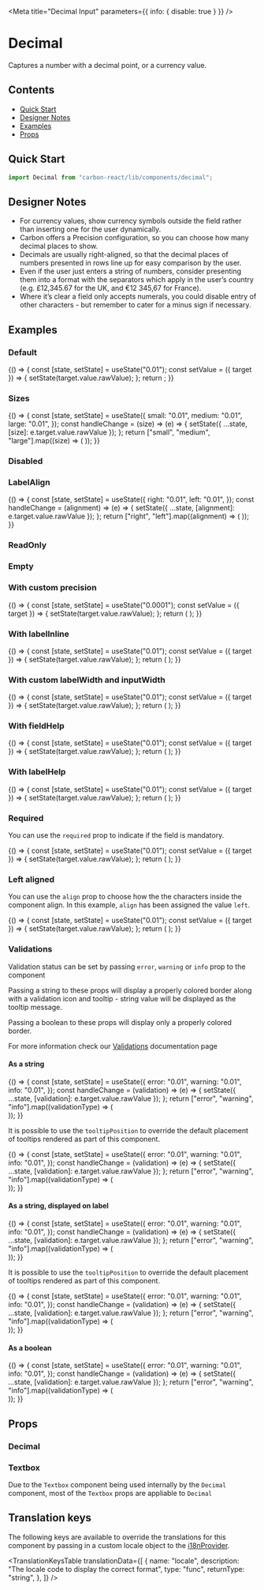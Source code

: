 

<Meta title="Decimal Input" parameters={{ info: { disable: true } }} />

# Decimal

Captures a number with a decimal point, or a currency value.

## Contents

- [Quick Start](#quick-start)
- [Designer Notes](#designer-notes)
- [Examples](#examples)
- [Props](#props)

## Quick Start

```javascript
import Decimal from "carbon-react/lib/components/decimal";
```

## Designer Notes

- For currency values, show currency symbols outside the field rather than inserting one for the user dynamically.
- Carbon offers a Precision configuration, so you can choose how many decimal places to show.
- Decimals are usually right-aligned, so that the decimal places of numbers presented in rows line up for easy comparison by the user.
- Even if the user just enters a string of numbers, consider presenting them into a format with the separators which apply in the user’s country (e.g. £12,345.67 for the UK, and €12 345,67 for France).
- Where it’s clear a field only accepts numerals, you could disable entry of other characters - but remember to cater for a minus sign if necessary.

## Examples

### Default

<Preview>
  <Story name="default">
    {() => {
      const [state, setState] = useState("0.01");
      const setValue = ({ target }) => {
        setState(target.value.rawValue);
      };
      return <Decimal label="Decimal" value={state} onChange={setValue} />;
    }}
  </Story>
</Preview>

### Sizes

<Preview>
  <Story name="sizes">
    {() => {
      const [state, setState] = useState({
        small: "0.01",
        medium: "0.01",
        large: "0.01",
      });
      const handleChange = (size) => (e) => {
        setState({ ...state, [size]: e.target.value.rawValue });
      };
      return ["small", "medium", "large"].map((size) => (
        <Decimal
          key={`Decimal - ${size}`}
          label={`Decimal - ${size}`}
          value={state[size]}
          onChange={handleChange(size)}
          size={size}
          mb={2}
        />
      ));
    }}
  </Story>
</Preview>

### Disabled

<Preview>
  <Story name="disabled">
    <Decimal label="Decimal" value="0.01" disabled />
  </Story>
</Preview>

### LabelAlign

<Preview>
  <Story name="labelAlign">
    {() => {
      const [state, setState] = useState({
        right: "0.01",
        left: "0.01",
      });
      const handleChange = (alignment) => (e) => {
        setState({ ...state, [alignment]: e.target.value.rawValue });
      };
      return ["right", "left"].map((alignment) => (
        <Decimal
          label="Decimal"
          labelInline
          inputWidth={50}
          key={alignment}
          labelAlign={alignment}
          value={state[alignment]}
          onChange={handleChange(alignment)}
        />
      ));
    }}
  </Story>
</Preview>

### ReadOnly

<Preview>
  <Story name="readOnly">
    <Decimal label="Decimal" value="0.01" readOnly />
  </Story>
</Preview>

### Empty

<Preview>
  <Story name="empty">
    <Decimal label="Decimal" allowEmptyValue />
  </Story>
</Preview>

### With custom precision

<Preview>
  <Story name="with custom precision">
    {() => {
      const [state, setState] = useState("0.0001");
      const setValue = ({ target }) => {
        setState(target.value.rawValue);
      };
      return (
        <Decimal
          label="Decimal"
          value={state}
          onChange={setValue}
          precision={4}
        />
      );
    }}
  </Story>
</Preview>

### With labelInline

<Preview>
  <Story name="with labelInline" parameters={{ chromatic: { disable: true } }}>
    {() => {
      const [state, setState] = useState("0.01");
      const setValue = ({ target }) => {
        setState(target.value.rawValue);
      };
      return (
        <Decimal
          label="Decimal"
          value={state}
          onChange={setValue}
          labelInline
        />
      );
    }}
  </Story>
</Preview>

### With custom labelWidth and inputWidth

<Preview>
  <Story name="with custom labelWidth and inputWidth">
    {() => {
      const [state, setState] = useState("0.01");
      const setValue = ({ target }) => {
        setState(target.value.rawValue);
      };
      return (
        <Decimal
          label="Decimal"
          value={state}
          onChange={setValue}
          labelInline
          labelWidth={10}
          inputWidth={90}
        />
      );
    }}
  </Story>
</Preview>

### With fieldHelp

<Preview>
  <Story name="with fieldHelp">
    {() => {
      const [state, setState] = useState("0.01");
      const setValue = ({ target }) => {
        setState(target.value.rawValue);
      };
      return (
        <Decimal
          label="Decimal"
          value={state}
          onChange={setValue}
          fieldHelp="Help"
        />
      );
    }}
  </Story>
</Preview>

### With labelHelp

<Preview>
  <Story name="with labelHelp">
    {() => {
      const [state, setState] = useState("0.01");
      const setValue = ({ target }) => {
        setState(target.value.rawValue);
      };
      return (
        <Decimal
          label="Decimal"
          value={state}
          onChange={setValue}
          labelHelp="Help"
        />
      );
    }}
  </Story>
</Preview>

### Required

You can use the `required` prop to indicate if the field is mandatory.

<Preview>
  <Story name="required">
    {() => {
      const [state, setState] = useState("0.01");
      const setValue = ({ target }) => {
        setState(target.value.rawValue);
      };
      return (
        <Decimal label="Decimal" value={state} onChange={setValue} required />
      );
    }}
  </Story>
</Preview>

### Left aligned

You can use the `align` prop to choose how the the characters inside the component align.
In this example, `align` has been assigned the value `left`.

<Preview>
  <Story name="left aligned">
    {() => {
      const [state, setState] = useState("0.01");
      const setValue = ({ target }) => {
        setState(target.value.rawValue);
      };
      return (
        <Decimal
          label="Decimal"
          value={state}
          onChange={setValue}
          align="left"
        />
      );
    }}
  </Story>
</Preview>

### Validations

Validation status can be set by passing `error`, `warning` or `info` prop to the component

Passing a string to these props will display a properly colored border along with a validation icon and tooltip - string value will be displayed as the tooltip message.

Passing a boolean to these props will display only a properly colored border.

For more information check our [Validations](?path=/docs/documentation-validations--page "Validations") documentation page

#### As a string

<Preview>
  <Story name="validations - string - component">
    {() => {
      const [state, setState] = useState({
        error: "0.01",
        warning: "0.01",
        info: "0.01",
      });
      const handleChange = (validation) => (e) => {
        setState({ ...state, [validation]: e.target.value.rawValue });
      };
      return ["error", "warning", "info"].map((validationType) => (
        <div key={`${validationType}-string-component`}>
          <Decimal
            label="Decimal"
            value={state[validationType]}
            onChange={handleChange(validationType)}
            {...{ [validationType]: "Message" }}
            mb={2}
          />
          <Decimal
            label="Decimal - readOnly"
            value="0.01"
            readOnly
            {...{ [validationType]: "Message" }}
            mb={2}
          />
        </div>
      ));
    }}
  </Story>
</Preview>

It is possible to use the `tooltipPosition` to override the default placement of tooltips rendered as part of this component.

<Preview>
  <Story
    name="validations - string - with tooltipPosition overriden - component"
    parameters={{ chromatic: { disable: true } }}
  >
    {() => {
      const [state, setState] = useState({
        error: "0.01",
        warning: "0.01",
        info: "0.01",
      });
      const handleChange = (validation) => (e) => {
        setState({ ...state, [validation]: e.target.value.rawValue });
      };
      return ["error", "warning", "info"].map((validationType) => (
        <div key={`${validationType}-string-component`}>
          <Decimal
            label="Decimal"
            value={state[validationType]}
            onChange={handleChange(validationType)}
            {...{ [validationType]: "Message" }}
            mb={2}
            tooltipPosition="bottom"
          />
        </div>
      ));
    }}
  </Story>
</Preview>

#### As a string, displayed on label

<Preview>
  <Story name="validations - string - label">
    {() => {
      const [state, setState] = useState({
        error: "0.01",
        warning: "0.01",
        info: "0.01",
      });
      const handleChange = (validation) => (e) => {
        setState({ ...state, [validation]: e.target.value.rawValue });
      };
      return ["error", "warning", "info"].map((validationType) => (
        <div key={`${validationType}-string-label`}>
          <Decimal
            label="Decimal"
            value={state[validationType]}
            onChange={handleChange(validationType)}
            validationOnLabel
            {...{ [validationType]: "Message" }}
            mb={2}
          />
          <Decimal
            label="Decimal - readOnly"
            value="0.01"
            validationOnLabel
            readOnly
            {...{ [validationType]: "Message" }}
            mb={2}
          />
        </div>
      ));
    }}
  </Story>
</Preview>

It is possible to use the `tooltipPosition` to override the default placement of tooltips rendered as part of this component.

<Preview>
  <Story
    name="validations - string - with tooltipPosition overriden - label"
    parameters={{ chromatic: { disable: true } }}
  >
    {() => {
      const [state, setState] = useState({
        error: "0.01",
        warning: "0.01",
        info: "0.01",
      });
      const handleChange = (validation) => (e) => {
        setState({ ...state, [validation]: e.target.value.rawValue });
      };
      return ["error", "warning", "info"].map((validationType) => (
        <div key={`${validationType}-string-label`}>
          <Decimal
            label="Decimal"
            value={state[validationType]}
            onChange={handleChange(validationType)}
            validationOnLabel
            {...{ [validationType]: "Message" }}
            mb={2}
            tooltipPosition="bottom"
          />
        </div>
      ));
    }}
  </Story>
</Preview>

#### As a boolean

<Preview>
  <Story name="validations - boolean">
    {() => {
      const [state, setState] = useState({
        error: "0.01",
        warning: "0.01",
        info: "0.01",
      });
      const handleChange = (validation) => (e) => {
        setState({ ...state, [validation]: e.target.value.rawValue });
      };
      return ["error", "warning", "info"].map((validationType) => (
        <div key={`${validationType}-boolean-component`}>
          <Decimal
            label="Decimal"
            value={state[validationType]}
            onChange={handleChange(validationType)}
            {...{ [validationType]: true }}
            mb={2}
          />
          <Decimal
            label="Decimal - readOnly"
            value="0.01"
            readOnly
            {...{ [validationType]: true }}
            mb={2}
          />
        </div>
      ));
    }}
  </Story>
</Preview>

## Props

### Decimal

<StyledSystemProps of={Decimal} noHeader margin />

### Textbox

Due to the `Textbox` component being used internally by the `Decimal` component, most of the `Textbox` props are appliable to `Decimal`

<Props of={OriginalTextbox} />

## Translation keys

The following keys are available to override the translations for this component by passing in a custom locale object to the
[i18nProvider](https://carbon.sage.com/?path=/story/documentation-i18n--page).

<TranslationKeysTable
  translationData={[
    {
      name: "locale",
      description: "The locale code to display the correct format",
      type: "func",
      returnType: "string",
    },
  ]}
/>

